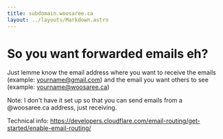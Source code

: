 ```yaml
---
title: subdomain.woosaree.ca
layout: ../layouts/Markdown.astro
---
```

# So you want forwarded emails eh?

Just lemme know the email address where you want to receive the emails (example: yourname@gmail.com) and the email you want others to see (example: yourname@woosaree.ca) 

Note: I don't have it set up so that you can send emails from a @woosaree.ca address, just receiving.


Technical info: https://developers.cloudflare.com/email-routing/get-started/enable-email-routing/
